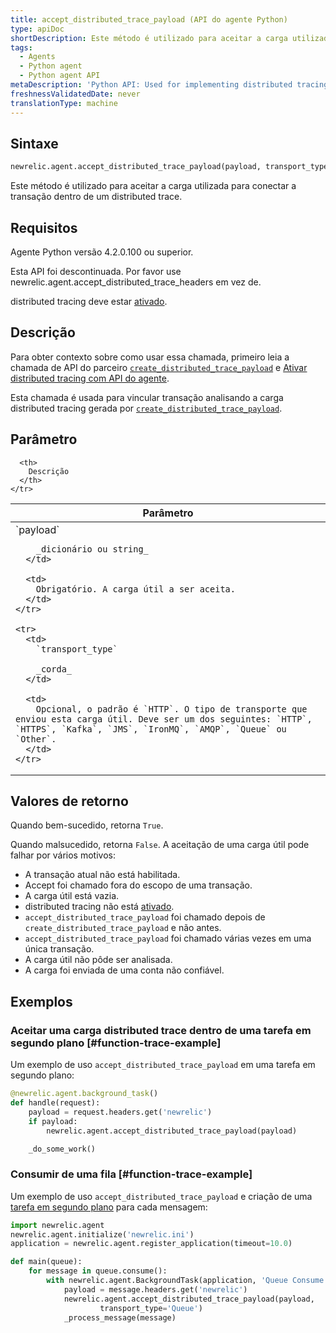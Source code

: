 ```yaml
---
title: accept_distributed_trace_payload (API do agente Python)
type: apiDoc
shortDescription: Este método é utilizado para aceitar a carga utilizada para conectar a transação dentro de um distributed trace.
tags:
  - Agents
  - Python agent
  - Python agent API
metaDescription: 'Python API: Used for implementing distributed tracing.'
freshnessValidatedDate: never
translationType: machine
---
```


## Sintaxe

```py
newrelic.agent.accept_distributed_trace_payload(payload, transport_type='HTTP')
```

Este método é utilizado para aceitar a carga utilizada para conectar a transação dentro de um distributed trace.

## Requisitos

Agente Python versão 4.2.0.100 ou superior.

<Callout variant="caution">
  Esta API foi descontinuada. Por favor use newrelic.agent.accept_distributed_trace_headers em vez de.
</Callout>

distributed tracing deve estar [ativado](/docs/enable-distributed-tracing#python).

## Descrição

Para obter contexto sobre como usar essa chamada, primeiro leia a chamada de API do parceiro [`create_distributed_trace_payload`](/docs/agents/python-agent/python-agent-api/create_distributed_trace_payload) e [Ativar distributed tracing com API do agente](/docs/enable-distributed-tracing#agent-apis).

Esta chamada é usada para vincular transação analisando a carga distributed tracing gerada por [`create_distributed_trace_payload`](/docs/agents/python-agent/python-agent-api/create_distributed_trace_payload).

## Parâmetro

<table>
  <thead>
    <tr>
      <th width="25%">
        Parâmetro
      </th>

      <th>
        Descrição
      </th>
    </tr>
  </thead>

  <tbody>
    <tr>
      <td>
        `payload`

        _dicionário ou string_
      </td>

      <td>
        Obrigatório. A carga útil a ser aceita.
      </td>
    </tr>

    <tr>
      <td>
        `transport_type`

        _corda_
      </td>

      <td>
        Opcional, o padrão é `HTTP`. O tipo de transporte que enviou esta carga útil. Deve ser um dos seguintes: `HTTP`, `HTTPS`, `Kafka`, `JMS`, `IronMQ`, `AMQP`, `Queue` ou `Other`.
      </td>
    </tr>
  </tbody>
</table>

## Valores de retorno

Quando bem-sucedido, retorna `True`.

Quando malsucedido, retorna `False`. A aceitação de uma carga útil pode falhar por vários motivos:

* A transação atual não está habilitada.
* Accept foi chamado fora do escopo de uma transação.
* A carga útil está vazia.
* distributed tracing não está [ativado](/docs/enable-distributed-tracing).
* `accept_distributed_trace_payload` foi chamado depois de `create_distributed_trace_payload` e não antes.
* `accept_distributed_trace_payload` foi chamado várias vezes em uma única transação.
* A carga útil não pôde ser analisada.
* A carga foi enviada de uma conta não confiável.

## Exemplos

### Aceitar uma carga distributed trace dentro de uma tarefa em segundo plano [#function-trace-example]

Um exemplo de uso `accept_distributed_trace_payload` em uma tarefa em segundo plano:

```py
@newrelic.agent.background_task()
def handle(request):
    payload = request.headers.get('newrelic')
    if payload:
        newrelic.agent.accept_distributed_trace_payload(payload)

    _do_some_work()
```

### Consumir de uma fila [#function-trace-example]

Um exemplo de uso `accept_distributed_trace_payload` e criação de uma [tarefa em segundo plano](/docs/agents/python-agent/supported-features/python-background-tasks) para cada mensagem:

```py
import newrelic.agent
newrelic.agent.initialize('newrelic.ini')
application = newrelic.agent.register_application(timeout=10.0)

def main(queue):
    for message in queue.consume():
        with newrelic.agent.BackgroundTask(application, 'Queue Consume'):
            payload = message.headers.get('newrelic')
            newrelic.agent.accept_distributed_trace_payload(payload,
                    transport_type='Queue')
            _process_message(message)
```